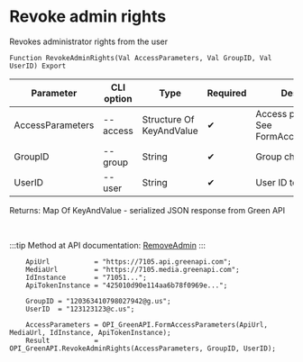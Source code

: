 ﻿---
sidebar_position: 7
---


# Revoke admin rights
 Revokes administrator rights from the user



`Function RevokeAdminRights(Val AccessParameters, Val GroupID, Val UserID) Export`

  | Parameter | CLI option | Type | Required | Description |
  |-|-|-|-|-|
  | AccessParameters | --access | Structure Of KeyAndValue | &#x2714; | Access parameters. See FormAccessParameters |
  | GroupID | --group | String | &#x2714; | Group chat identifier |
  | UserID | --user | String | &#x2714; | User ID to add |

  
  Returns:  Map Of KeyAndValue - serialized JSON response from Green API

<br/>

:::tip
Method at API documentation: [RemoveAdmin](https://green-api.com/docs/api/groups/RemoveAdmin/)
:::
<br/>



```bsl title="1C:Enterprise/OneScript code example"
    ApiUrl           = "https://7105.api.greenapi.com";
    MediaUrl         = "https://7105.media.greenapi.com";
    IdInstance       = "71051...";
    ApiTokenInstance = "425010d90e114aa6b78f0969e...";

    GroupID = "120363410798027942@g.us";
    UserID  = "123123123@c.us";

    AccessParameters = OPI_GreenAPI.FormAccessParameters(ApiUrl, MediaUrl, IdInstance, ApiTokenInstance);
    Result           = OPI_GreenAPI.RevokeAdminRights(AccessParameters, GroupID, UserID);
```
 




